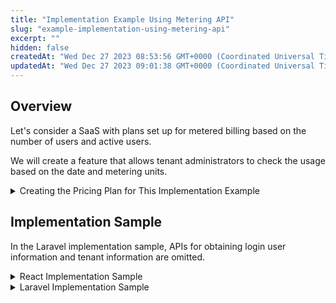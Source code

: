 ```yaml
---
title: "Implementation Example Using Metering API"
slug: "example-implementation-using-metering-api"
excerpt: ""
hidden: false
createdAt: "Wed Dec 27 2023 08:53:56 GMT+0000 (Coordinated Universal Time)"
updatedAt: "Wed Dec 27 2023 09:01:38 GMT+0000 (Coordinated Universal Time)"
---
```


## Overview

Let's consider a SaaS with plans set up for metered billing based on the number of users and active users.

We will create a feature that allows tenant administrators to check the usage based on the date and metering units.

<details>
<br /><summary>Creating the Pricing Plan for This Implementation Example</summary>

## Creating the Pricing Plan

### Creating Meter Units

We will create Meter units for the number of users and active users.

1. Go to Pricing Plan -> Metering Units from the development console.
2. Click on "Metering Unit" at the top right.
3. Create meter units for the number of users and active users.

    ![](/img/part-6/implementation-guide/example-implementation-using-metering-api/image-09.png)

    ![](/img/part-6/implementation-guide/example-implementation-using-metering-api/image-10.png)

### Creating Pricing Units

We will create pricing units for the number of users and active users.

In this example, we are creating usage units, but when actually operating, consider creating tiered units or tiered usage units as referenced in the link below.

[About the Difference in Billing Calculation between Tiered Units and Tiered Usage Units](/docs/saas-development-console/tiered_unit)

1. Go to Pricing Plan -> Pricing Unit Settings from the development console.
2. In the Pricing Unit Settings screen, click the "▼" next to "Create Fixed Unit Pricing" and select "Create Usage Unit Pricing", then click the "Create Usage Unit Pricing" button.

   ![](/img/part-6/implementation-guide/example-implementation-using-metering-api/image-03.png)
3. Set the pricing units for the number of users and active users.

   ![](/img/part-6/implementation-guide/example-implementation-using-metering-api/image-04.png)

   ![](/img/part-6/implementation-guide/example-implementation-using-metering-api/image-05.png)

### Creating Feature Menus

Create feature menus to set the created pricing units.

1. Go to Pricing Plan -> Feature Menu Settings from the development console.
2. Click on "Create Feature Menu" at the top right.
3. Create a feature menu with the pricing units for the number of users and active users set.

   ![](/img/part-6/implementation-guide/example-implementation-using-metering-api/image-06.png)

### Creating the Pricing Plan

Create a pricing plan with the created feature menus set.

1. Go to Pricing Plan -> Pricing Plan Settings from the development console.
2. Click on "Create Pricing Plan" at the top right.
3. Create a pricing plan with the created feature menus set.

   ![](/img/part-6/implementation-guide/example-implementation-using-metering-api/image-07.png)

## Applying the Pricing Plan

Apply the pricing plan from the SaaSus operation console.

1. Click on Pricing Plan Settings in the SaaSus operation console.
2. Click the "Plan Settings" button in the row of the tenant you want to apply the pricing plan to.
3. Set the created pricing plan and save it with the application date set to immediate effect.

   ![](/img/part-6/implementation-guide/example-implementation-using-metering-api/image-08.png)

After this, the pricing plan will be applied in 5 minutes.

</details>

## Implementation Sample

In the Laravel implementation sample, APIs for obtaining login user information and tenant information are omitted.

<details>
<br /><summary>React Implementation Sample</summary>

<Tabs>
<TabItem value="typescript" label="App.tsx">

```typescript
import { BrowserRouter, Route, Routes } from "react-router-dom";

import Auth from "./components/route/Auth.tsx";
import Tenant from "./components/route/Tenant.tsx";
import Callback from "./pages/Callback";
import UsageCheck from "./pages/UsageCheck.tsx";

function App() {
    return (
        <BrowserRouter>
            <Routes>
                <Route path="/callback" element={<Callback />} />
                <Route path="/" element={<Auth />}>
                    <Route path="/tenants/:tenantId" element={<Tenant />}>
                        <Route path="usage-check" element={<UsageCheck />} />
                    </Route>
                </Route>
            </Routes>
        </BrowserRouter>
    );
}

export default App;
```

</TabItem>
</Tabs>

<Tabs>
<TabItem value="typescript" label="Auth.tsx">

```typescript
import axios from "axios";
import React, { useEffect, useState } from "react";
import { Outlet } from "react-router-dom";

const LOGIN_URL = import.meta.env.VITE_LOGIN_URL;
const API_ENDPOINT = import.meta.env.VITE_API_URL;

const Auth: React.FC = () => {
    const [authUser, setAuthUser] = useState<User>()
    const [authUserFetching, setAuthUserFetching] = useState(true);
    // Fetching information of the logged-in user
    const getUserInfo = async () => {
        try {
            const jwtToken = window.localStorage.getItem("SaaSusIdToken");
            const res = await axios.get<User>(`${API_ENDPOINT}/api/userinfo`, {
                headers: {
                    "X-Requested-With": "XMLHttpRequest",
                    Authorization: `Bearer ${jwtToken}`,
                },
                withCredentials: true,
            });
            // If unable to fetch logged-in user information (login not confirmed), redirect to login screen
            if (!res) {
                window.location.href = LOGIN_URL;
            } else {
                setAuthUser(res.data)
                setAuthUserFetching(false);
            }
        } catch {
            window.location.href = LOGIN_URL;
        }
    };

    useEffect(() => {
        (async () => {
            await getUserInfo();
        })()
    }, []);

    // Passing logged-in user information and user info update function as Outlet Context
    return authUserFetching ? <></> : <Outlet context={{ authUser, getUserInfo }} />;
};

export default Auth;

```

</TabItem>
</Tabs>

<Tabs>
<TabItem value="typescript" label="UsageCheck.tsx">

```typescript
import React, { useEffect, useState } from 'react';
import axios, { isAxiosError } from "axios";
import { useOutletContext } from "react-router-dom";
import { DateTime } from 'luxon';
import styled from "styled-components";
import { SubmitHandler, useForm, useWatch } from "react-hook-form";

// Defining interface for usage counts
interface UsageCount {
    count: number;
    date: string | undefined;
    month: string | undefined;
    timestamp: number | undefined;
    meteringUnitName: 'user_count' | 'active_user_count'; // Target meter names defined in the pricing plan creation
}

// Defining form schemas for different search types
interface MonthSearchFormSchema {
    type: 'month';
    month: string;
    date: null | undefined;
    meteringUnitName: null | undefined;
}

interface MonthMeteringUnitNameSearchFormSchema {
    type: 'month';
    month: string;
    meteringUnitName: string;
    date: null | undefined;
}

interface DateSearchFormSchema {
    type: 'date';
    date: string;
    month: null | undefined;
    meteringUnitName: null | undefined;
}

interface DateMeteringUnitNameSearchFormSchema {
    type: 'date';
    date: string;
    meteringUnitName: string;
    month: null | undefined;
}

type SearchFormSchema = MonthMeteringUnitNameSearchFormSchema | MonthSearchFormSchema | DateMeteringUnitNameSearchFormSchema | DateSearchFormSchema;

// Dictionary for metering unit names
const METERING_UNIT_NAME_DICT_ARRAY = [
    {
        key: 'user_count', // Target meter name for user count defined in the pricing plan creation
        displayName: 'Number of Users', // Display name for user count
    },
    {
        key: 'active_user_count', // Target meter name for active user count defined in the pricing plan creation
        displayName: 'Number of Active Users', // Display name for active user count
    },
]

const LOGIN_URL = import.meta.env.VITE_LOGIN_URL;
const API_ENDPOINT = import.meta.env.VITE_API_URL ?? "";

const UsageCheck: React.FC = () => {
    const { tenant } = useOutletContext<UserRouterContext & TenantRouterContext>();
    const [meteringUnitCountList, setMeteringUnitCountList] = useState<Array<UsageCount>>([]);
    const [targetMonthOrDate, setTargetMonthOrDate] = useState('');
    const jwtToken = window.localStorage.getItem("SaaSusIdToken");
    const { register, control, handleSubmit, formState: { isDirty, isValid }, getValues } = useForm<SearchFormSchema>();
    const searchType = useWatch({ control, name: 'type' });

    /**
     * Retrieve the metering unit count for the specified date
     * @param date
     * @param meteringUnitName
     */
    const fetchUsageCountOfSpecifiedDate = async (date: string, meteringUnitName: string) => {
        try {
            const res = await axios.get<UsageCount>(`${API_ENDPOINT}/api/tenants/${tenant.id}/metering/${meteringUnitName}/date/${date}/count`, {
                headers: {
                    "X-Requested-With": "XMLHttpRequest",
                    "Content-Type": "application/json",
                    Authorization: `Bearer ${jwtToken}`,
                },
            })
            setMeteringUnitCountList([res.data]);
        } catch (e) {
            if (isAxiosError<{type: string, message: string}>(e) && e.response && e.response.data.type === 'token_validation_error_expired') {
                window.location.href = LOGIN_URL;
            }
        }
    }

    /**
     * Retrieve all metering unit counts for the specified month
     * @param month
     */
    const fetchAllUsageCountOfSpecifiedMonth = async (month: string) => {
        try {
            const res = await axios.get<Array<UsageCount>>(`${API_ENDPOINT}/api/tenants/${tenant.id}/metering/month/${month}/count`, {
                headers: {
                    "X-Requested-With": "XMLHttpRequest",
                    "Content-Type": "application/json",
                    Authorization: `Bearer ${jwtToken}`,
                },
            })
            setMeteringUnitCountList(res.data);
        } catch (e) {
            if (isAxiosError<{type: string, message: string}>(e) && e.response && e.response.data.type === 'token_validation_error_expired') {
                window.location.href = LOGIN_URL;
            }
        }
    }

    /**
     * Retrieve all metering unit counts for the specified date
     * @param date
     */
    const fetchAllUsageCountOfSpecifiedDate = async (date: string) => {
        try {
            const res = await axios.get<Array<UsageCount>>(`${API_ENDPOINT}/api/tenants/${tenant.id}/metering/date/${date}/count`, {
                headers: {
                    "X-Requested-With": "XMLHttpRequest",
                    "Content-Type": "application/json",
                    Authorization: `Bearer ${jwtToken}`,
                },
            })
            setMeteringUnitCountList(res.data);
        } catch (e) {
            if (isAxiosError<{type: string, message: string}>(e) && e.response && e.response.data.type === 'token_validation_error_expired') {
                window.location.href = LOGIN_URL;
            }
        }
    }

    /**
     * Retrieve the metering unit count for the specified month
     * @param month
     * @param meteringUnitName
     */
    const fetchUsageCountOfSpecifiedMonth = async (month: string, meteringUnitName: string) => {
        try {
            const res = await axios.get<UsageCount>(`${API_ENDPOINT}/api/tenants/${tenant.id}/metering/${meteringUnitName}/month/${month}/count`, {
                headers: {
                    "X-Requested-With": "XMLHttpRequest",
                    "Content-Type": "application/json",
                    Authorization: `Bearer ${jwtToken}`,
                },
            })
            setMeteringUnitCountList([res.data]);
        } catch (e) {
            if (isAxiosError<{type: string, message: string}>(e) && e.response && e.response.data.type === 'token_validation_error_expired') {
                window.location.href = LOGIN_URL;
            }
        }
    }

    useEffect(() => {
        const month = DateTime.now().toFormat('yyyy-MM');
        setTargetMonthOrDate(month);
        fetchAllUsageCountOfSpecifiedMonth(month);
    }, []);

    const onSearchSubmit: SubmitHandler<SearchFormSchema> = async (data) => {
        if (data.type === 'month') {
            if (!data.meteringUnitName) {
                await fetchAllUsageCountOfSpecifiedMonth(data.month);
            } else {
                await fetchUsageCountOfSpecifiedMonth(data.month, data.meteringUnitName);
            }
            setTargetMonthOrDate(data.month);
        } else {
            if (!data.meteringUnitName) {
                await fetchAllUsageCountOfSpecifiedDate(data.date);
            } else {
                await fetchUsageCountOfSpecifiedDate(data.date, data.meteringUnitName);
            }
            setTargetMonthOrDate(data.date);
        }
    }

    return (
        <div>
            <h2>Usage Check</h2>
            <form onSubmit={handleSubmit(onSearchSubmit)}>
                <label>Method of Specifying Search Target</label>
                <select {...register('type', {required: 'Please select.'})}>
                    <option></option>
                    <option value="month">Year-Month</option>
                    <option value="date">Year-Month-Day</option>
                </select>
                {searchType && (
                    <>
                        <label>{searchType === 'month' ? 'Target Year-Month' : 'Target Year-Month-Day'}</label>
                        <input {...register(searchType, { required: 'Required' })} />
                        <label>Metering Unit Name</label>
                        <select {...register('meteringUnitName')}>
                            <option></option>
                            {METERING_UNIT_NAME_DICT_ARRAY.map(({ key, displayName }) => (
                                <option key={key} value={key}>{displayName}</option>
                            ))}
                        </select>
                    </>
                )}
                <button type="submit" disabled={!isDirty || !isValid}>Search</button>
            </form>

            <h3>Search Target Date: {targetMonthOrDate}</h3>
            {METERING_UNIT_NAME_DICT_ARRAY.map(({key, displayName}) => {
                const formMeteringUnitName = getValues('meteringUnitName')
                return (!formMeteringUnitName || formMeteringUnitName && formMeteringUnitName === key) && (
                    <UsageCountWrapper key={key}>
                        <p>{displayName}：{meteringUnitCountList.find(({meteringUnitName}) => key === meteringUnitName)?.count ?? 0} cases</p>
                    </UsageCountWrapper>
                );
            })}
        </div>
    )
}


const UsageCountWrapper = styled.div`
    border-bottom: 1px solid #333;
`

export default UsageCheck;

```

</TabItem>
</Tabs>

</details>

<details>
<br /><summary>Laravel Implementation Sample</summary>

<Tabs>
<TabItem value="php" label="routes/api.php">

```php
Route::middleware(\AntiPatternInc\Saasus\Laravel\Middleware\Auth::class)->group(function () {
    Route::get('/userinfo', 'App\Http\Controllers\UserinfoController@index')->name('userinfo.index');
    
    Route::get('/tenant/{tenantId}', 'App\Http\Controllers\TenantController@show')->name('tenant.index');

    Route::get('/tenants/{tenantId}/metering/{meteringUnitName}/date/{date}/count', 'App\Http\Controllers\MeteringController@getCountOfSpecifiedDate')->name('metering.get-count-of-specified-date');
    Route::get('/tenants/{tenantId}/metering/{meteringUnitName}/month/{month}/count', 'App\Http\Controllers\MeteringController@getCountOfSpecifiedMonth')->name('metering.get-count-of-specified-month');
    Route::get('/tenants/{tenantId}/metering/date/{date}/count', 'App\Http\Controllers\MeteringController@getAllMeteringCountOfSpecifiedDate')->name('metering.get-all-unit-count-of-specified-date');
    Route::get('/tenants/{tenantId}/metering/month/{month}/count', 'App\Http\Controllers\MeteringController@getAllMeteringCountOfSpecifiedMonth')->name('metering.get-all-unit-count-of-specified-month');  
}
```

</TabItem>
</Tabs>

<Tabs>
<TabItem value="php" label="MeteringController.php">

```php
<?php

namespace App\Http\Controllers;

use AntiPatternInc\Saasus\Sdk\Pricing\Model\MeteringUnitMonthCount;

class MeteringController extends Controller
{
    /**
     * Retrieve the unit count for the specified date
     *
     * @param string $tenantId
     * @param string $meteringUnitName
     * @param string $date
     * @return array
     */
    public function getCountOfSpecifiedDate(string $tenantId, string $meteringUnitName, string $date)
    {
        $client = new \AntiPatternInc\Saasus\Api\Client();
        $pricingApi = $client->getPricingClient();
        $unitCount = $pricingApi->getMeteringUnitDateCountByTenantIdAndUnitNameAndDate(
            $tenantId,
            $meteringUnitName,
            $date
        );

        return [
            'count' => $unitCount->getCount(),
            'date' => $unitCount->getDate(),
            'meteringUnitName' => $unitCount->getMeteringUnitName(),
        ];
    }

    /**
     * Retrieve the unit count for the specified month
     *
     * @param string $tenantId
     * @param string $meteringUnitName
     * @param string $month
     * @return array
     */
    public function getCountOfSpecifiedMonth(string $tenantId, string $meteringUnitName, string $month)
    {
        $client = new \AntiPatternInc\Saasus\Api\Client();
        $pricingApi = $client->getPricingClient();
        $unitCount = $pricingApi->getMeteringUnitMonthCountByTenantIdAndUnitNameAndMonth(
            $tenantId, $meteringUnitName, $month
        );

        return [
            'count' => $unitCount->getCount(),
            'month' => $unitCount->getMonth(),
            'meteringUnitName' => $unitCount->getMeteringUnitName(),
        ];
    }

    /**
     * Retrieve all unit counts for the specified date
     *
     * @param string $tenantId
     * @param string $date
     * @return \AntiPatternInc\Saasus\Sdk\Pricing\Model\MeteringUnitDateCount[]
     */
    public function getAllMeteringCountOfSpecifiedDate(string $tenantId, string $date)
    {
        $client = new \AntiPatternInc\Saasus\Api\Client();
        $pricingApi = $client->getPricingClient();
        $allMeteringCount = $pricingApi->getMeteringUnitDateCountsByTenantIdAndDate(
            $tenantId, $date
        );

        return array_map(function ($unitCount) {
            return [
                'count' => $unitCount->getCount(),
                'date' => $unitCount->getDate(),
                'meteringUnitName' => $unitCount->getMeteringUnitName(),
            ];
        }, $allMeteringCount->getCounts());
    }

    /**
     * Retrieve all unit counts for the specified month
     *
     * @param string $tenantId
     * @param string $month
     * @return MeteringUnitMonthCount[]
     */
    public function getAllMeteringCountOfSpecifiedMonth(string $tenantId, string $month)
    {
        $client = new \AntiPatternInc\Saasus\Api\Client();
        $pricingApi = $client->getPricingClient();
        $allMeteringCount = $pricingApi->getMeteringUnitMonthCountsByTenantIdAndMonth(
            $tenantId, $month
        );

        return array_map(function ($unitCount) {
            return [
                'count' => $unitCount->getCount(),
                'month' => $unitCount->getMonth(),
                'meteringUnitName' => $unitCount->getMeteringUnitName(),
            ];
        }, $allMeteringCount->getCounts());
    }
}
```

</TabItem>
</Tabs>

</details>